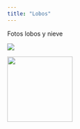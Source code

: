---
title: "Lobos"
---

Fotos lobos y nieve 


![](C:\Users\Memo10\Desktop\Ecologia_Aves\git_practica\imagen\descarga.jpg)

![](imagenes/colibri.jpg){width=150px}